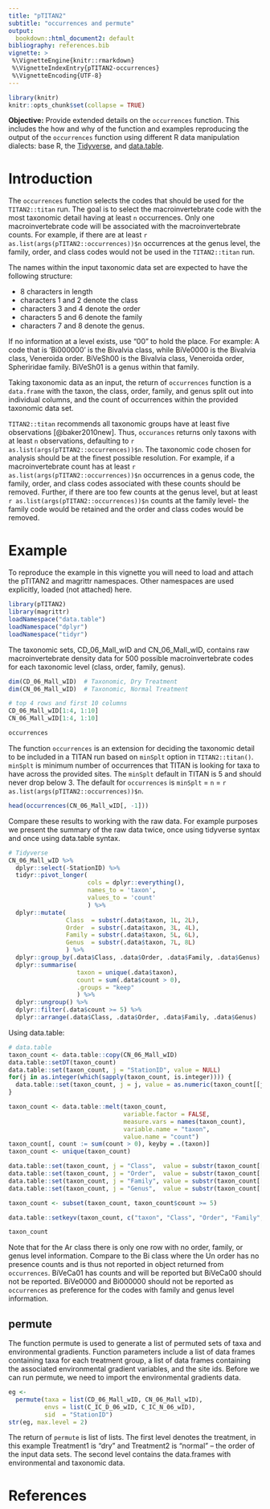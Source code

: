 ```yaml
---
title: "pTITAN2"
subtitle: "occurrences and permute"
output:
  bookdown::html_document2: default
bibliography: references.bib
vignette: >
 %\VignetteEngine{knitr::rmarkdown}
 %\VignetteIndexEntry{pTITAN2-occurrences}
 %\VignetteEncoding{UTF-8}
---
```


```r
library(knitr)
knitr::opts_chunk$set(collapse = TRUE)
```

**Objective:** Provide extended details on the `occurrences` function.  This
includes the how and why of the function and examples reproducing the output of
the `occurrences` function using different R data manipulation dialects: base R,
the [Tidyverse](https://www.tidyverse.org/), and
[data.table](https://rdatatable.gitlab.io/data.table/).

# Introduction

The `occurrences` function selects the codes that should be used for the
`TITAN2::titan` run. The goal is to select the macroinvertebrate code with the
most taxonomic detail having at least `n` occurrences. Only one
macroinvertebrate code will be associated with the macroinvertebrate counts. For
example, if there are at least `r as.list(args(pTITAN2::occurrences))$n`
occurrences at the genus level, the family, order, and class codes would not be
used in the `TITAN2::titan` run.

The names within the input taxonomic data set are expected to have the following
structure:

* 8 characters in length
* characters 1 and 2 denote the class
* characters 3 and 4 denote the order
* characters 5 and 6 denote the family
* characters 7 and 8 denote the genus.

If no information at a level exists, use "00" to hold the place. For example: A
code that is 'Bi000000' is the Bivalvia class, while BiVe0000 is the Bivalvia
class, Veneroida order. BiVeSh00 is the Bivalvia class, Veneroida order,
Spheriridae family. BiVeSh01 is a genus within that family.

Taking taxonomic data as an input, the return of `occurrences` function is a
`data.frame` with the taxon, the class, order, family, and genus split out into
individual columns, and the count of occurrences within the provided taxonomic
data set.

`TITAN2::titan` recommends all taxonomic groups have at least five observations
[@baker2010new]. Thus, `occurances` returns only taxons with at least `n`
observations, defaulting to
`r as.list(args(pTITAN2::occurrences))$n`.
The taxonomic code chosen for analysis should be at the finest possible
resolution.  For example, if a macroinvertebrate count has at least
`r as.list(args(pTITAN2::occurrences))$n` occurrences in a
genus code, the family, order, and class codes associated with these counts
should be removed. Further, if there are too few counts at the genus level, but
at least 
`r as.list(args(pTITAN2::occurrences))$n` counts at the family level- the
family code would be retained and the order and class codes would be removed.



# Example

To reproduce the example in this vignette you will need to load and attach
the pTITAN2 and magrittr namespaces.  Other namespaces are used explicitly,
loaded (not attached) here.

```r
library(pTITAN2)
library(magrittr)
loadNamespace("data.table")
loadNamespace("dplyr")
loadNamespace("tidyr")
```

The taxonomic sets, CD_06_Mall_wID and CN_06_Mall_wID, contains raw
macroinvertebrate density data for 500 possible macroinvertebrate codes for
each taxonomic level (class, order, family, genus).
```r
dim(CD_06_Mall_wID)  # Taxonomic, Dry Treatment
dim(CN_06_Mall_wID)  # Taxonomic, Normal Treatment

# top 4 rows and first 10 columns
CD_06_Mall_wID[1:4, 1:10]
CN_06_Mall_wID[1:4, 1:10]
```

```r
occurrences
```

The function `occurrences` is an extension for
deciding the taxonomic detail to be included in a TITAN run based on `minSplt`
option in `TITAN2::titan()`.
`minSplt` is minimum number of occurrences that TITAN is looking for
taxa to have across the provided sites. The `minSplt` default in TITAN is 5 and
should never drop below 3.  The default for `occurrences` is `minSplt` = `n` =
`r as.list(args(pTITAN2::occurrences))$n`.

```r
head(occurrences(CN_06_Mall_wID[, -1]))
```

Compare these results to working with the raw data.  For example purposes we
present the summary of the raw data twice,
once using tidyverse syntax and once using data.table syntax.
```r
# Tidyverse
CN_06_Mall_wID %>%
  dplyr::select(-StationID) %>%
  tidyr::pivot_longer(
                      cols = dplyr::everything(),
                      names_to = 'taxon',
                      values_to = 'count'
                      ) %>%
  dplyr::mutate(
                Class  = substr(.data$taxon, 1L, 2L),
                Order  = substr(.data$taxon, 3L, 4L),
                Family = substr(.data$taxon, 5L, 6L),
                Genus  = substr(.data$taxon, 7L, 8L)
                ) %>%
  dplyr::group_by(.data$Class, .data$Order, .data$Family, .data$Genus) %>%
  dplyr::summarise(
                   taxon = unique(.data$taxon),
                   count = sum(.data$count > 0),
                   .groups = "keep"
                   ) %>%
  dplyr::ungroup() %>%
  dplyr::filter(.data$count >= 5) %>%
  dplyr::arrange(.data$Class, .data$Order, .data$Family, .data$Genus)
```

Using data.table:
```r
# data.table
taxon_count <- data.table::copy(CN_06_Mall_wID)
data.table::setDT(taxon_count)
data.table::set(taxon_count, j = "StationID", value = NULL)
for(j in as.integer(which(sapply(taxon_count, is.integer)))) {
  data.table::set(taxon_count, j = j, value = as.numeric(taxon_count[[j]]))
}

taxon_count <- data.table::melt(taxon_count,
                                variable.factor = FALSE,
                                measure.vars = names(taxon_count),
                                variable.name = "taxon",
                                value.name = "count")
taxon_count[, count := sum(count > 0), keyby = .(taxon)]
taxon_count <- unique(taxon_count)

data.table::set(taxon_count, j = "Class",  value = substr(taxon_count[["taxon"]], 1L, 2L))
data.table::set(taxon_count, j = "Order",  value = substr(taxon_count[["taxon"]], 3L, 4L))
data.table::set(taxon_count, j = "Family", value = substr(taxon_count[["taxon"]], 5L, 6L))
data.table::set(taxon_count, j = "Genus",  value = substr(taxon_count[["taxon"]], 7L, 8L))

taxon_count <- subset(taxon_count, taxon_count$count >= 5)

data.table::setkeyv(taxon_count, c("taxon", "Class", "Order", "Family", "Genus"))

taxon_count
```

Note that for the Ar class there is only one row with no order, family, or genus
level information.  Compare to the Bi class where the Un order has no presence
counts and is thus not reported in object returned from `occurrences`.  BiVeCa01
has counts and will be reported but BiVeCa00 should not be reported.  BiVe0000
and Bi000000 should not be reported as `occurrences` as preference for the codes
with family and genus level information.

## permute

The function permute is used to generate a list of permuted sets of taxa and
environmental gradients. Function parameters include a list of data frames
containing taxa for each treatment group, a list of data frames containing the
associated environmental gradient variables, and the site ids. Before we can run
permute, we need to import the environmental gradients data.

```r
eg <-
  permute(taxa = list(CD_06_Mall_wID, CN_06_Mall_wID),
          envs = list(C_IC_D_06_wID, C_IC_N_06_wID),
          sid  = "StationID")
str(eg, max.level = 2)
```

The return of `permute` is list of lists. The first level denotes the treatment,
in this example Treatment1 is "dry" and Treatment2 is "normal" -- the order of
the input data sets.  The second level contains the data.frames with
environmental and taxonomic data.


# References
<div id="refs"></div>

